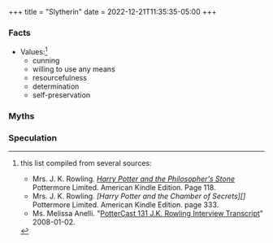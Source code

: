 +++
title = "Slytherin"
date = 2022-12-21T11:35:35-05:00
+++

### Facts

* Values:[^221221-5]
  * cunning
  * willing to use any means
  * resourcefulness
  * determination
  * self-preservation

[^221221-5]: this list compiled from several sources:
    * Mrs. J. K. Rowling. _[Harry Potter and the Philosopher's Stone][]_
      Pottermore Limited. American Kindle Edition. Page 118.
    * Mrs. J. K. Rowling. _[Harry Potter and the Chamber of Secrets][]_
      Pottermore Limited. American Kindle Edition. page 333.
    * Ms. Melissa Anelli. "[PotterCast 131 J.K. Rowling Interview Transcript][]"
      2008-01-02. 

[PotterCast 131 J.K. Rowling Interview Transcript]: <http://www.the-leaky-cauldron.org/2008/01/02/pottercast-131-j-k-rowling-interview-transcript/>

[Harry Potter and the Philosopher's Stone]: <https://www.librarything.com/work/5403381/book/225886281>

### Myths

### Speculation

